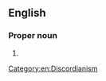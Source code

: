 {{also|poee}}
==English==
{{wikipedia}}

===Proper noun===
{{en-prop}}

# {{init of|en|{{w|POEE#POEE|Paratheo-Anametamystikhood of Eris Esoteric}}}}

[[Category:en:Discordianism]]